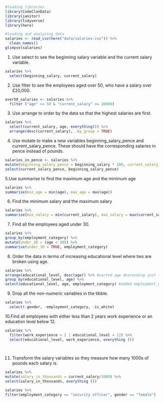 ```r
#loading libraries
library(CodeClanData)
library(janitor)
library(tidyverse)
library(here)
```
```r
#loading and analyzing data
salaries <- read_csv(here("data/salaries.csv")) %>%
  clean_names()
glimpse(salaries)
```
1. Use select to see the beginning salary variable and the current salary variable.
```r

salaries %>%
  select(beginning_salary, current_salary)
```
2. Use filter to see the employees aged over 50, who have a salary over £20,000.

```r
over50_salaries <- salaries %>% 
  filter ("age" >= 50 & "current_salary" >= 20000)
```
3. Use arrange to order by the data so that the highest salaries are first.

```r
salaries %>%
  select(current_salary, age, everything()) %>% 
  arrange(desc(current_salary), .by_group = TRUE) 
```
4. Use mutate to make a new variables beginning_salary_pence and current_salary_pence. These should have the corresponding salaries in pence instead of pounds.

```r
salaries_in_pence <- salaries %>% 
mutate(beginning_salary_pence = beginning_salary * 100, current_salary_pence = current_salary * 100) %>% 
select(current_salary_pence, beginning_salary_pence)
```

5.Use summarise to find the maximum age and the minimum age

```r
salaries %>% 
summarise(min_age = min(age), max_age = max(age))
```

6. Find the minimum salary and the maximum salary
```r
salaries %>% 
summarise(min_salary = min(current_salary), max_salary = max(current_salary))
```

7. Find all the employees aged under 30.
```r
salaries %>% 
group_by(employment_category) %>% 
mutate(under_30 = (age < 30)) %>% 
summarise(under_30 = TRUE, employment_category) 
```
8. Order the data in terms of increasing educational level where ties are broken using age.

```r
salaries %>% 
arrange(educational_level, desc(age)) %>% #sorted age descending just to to see a tidy nest of brackets and remind myself that this was possible.
group_by(educational_level, age) %>% 
select(educational_level, age, employment_category) #added employment_category for my own assessment of data


```

9. Drop all the non-numeric variables in the tibble.
```r
salaries %>% 
  select(-gender, -employment_category, -is_white)
```
10.Find all employees with either less than 2 years work experience or an education level below 12.

```r
salaries %>% 
  filter(work_experience < 2 | educational_level < 12) %>% 
  select(educational_level, work_experience, everything ())
  
 
```

11. Transform the salary variables so they measure how many 1000s of pounds each salary is.

```r
salaries %>% 
mutate(salary_in_thousands = current_salary/1000) %>% 
select(salary_in_thousands, everything ())

```

```r
salaries %>% 
filter(employment_category == "security officer", gender == "female")
```



